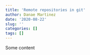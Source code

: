 ```yaml
---
title: 'Remote repositories in git' 
author: Danae Martinez
date: '2020-08-22'
slug: ''
categories: []
tags: []
---
```


Some content